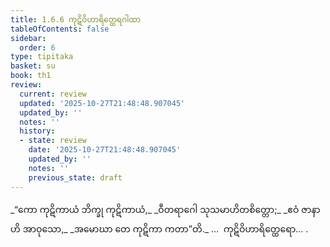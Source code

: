```yaml
---
title: 1.6.6 ကုဋိဝိဟာရိတ္ထေရဂါထာ
tableOfContents: false
sidebar:
  order: 6
type: tipitaka
basket: su
book: th1
review:
  current: review
  updated: '2025-10-27T21:48:48.907045'
  updated_by: ''
  notes: ''
  history:
  - state: review
    date: '2025-10-27T21:48:48.907045'
    updated_by: ''
    notes: ''
    previous_state: draft
---
```



<ReviewStatus review={frontmatter.review} showDetails={true} />

<HypothesisAnnotation frontmatter={frontmatter} />

<DynamicBreadcrumb />

<Division number="56" book="th1" e="ch" v="19" p="232">

<Paragraph number="127" type="verses" book="th1">
_“ကော ကုဋိကာယံ ဘိက္ခု ကုဋိကာယံ,_  
_ဝီတရာဂေါ သုသမာဟိတစိတ္တော;_  
_ဧဝံ ဇာနာဟိ အာဝုသော,_  
_အမောဃာ တေ ကုဋိကာ ကတာ”တိ._  


</Paragraph>
</Division>

<Paragraph number="128" type="center" book="th1">
…  ကုဋိဝိဟာရိတ္ထေရော… .
</Paragraph>